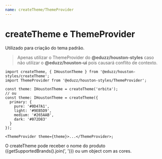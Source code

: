```yaml
---
name: createTheme/ThemeProvider
---
```



# createTheme e ThemeProvider

Utilizado para criação do tema padrão.

> Apenas utilizar o ThemeProvider do **@eduzz/houston-styles** caso não utilizar o **@eduzz/houston-ui**
> pois causará conflito de contexto.

```tsx
import createTheme, { IHoustonTheme } from '@eduzz/houston-styles/createTheme';
import ThemeProvider from '@eduzz/houston-styles/ThemeProvider';

const theme: IHoustonTheme = createTheme('orbita');
// ou
const theme: IHoustonTheme = createTheme({
  primary: {
    pure: '#0D47A1',
    light: '#9EB5D9',
    medium: '#265AAB',
    dark: '#072D83'
  }
});

<ThemeProvider theme={theme}>...</ThemeProvider>;
```

<span>O createTheme pode receber o nome do produto ({getSupportedBrands().join(', ')}) ou um object com as cores.</span>

